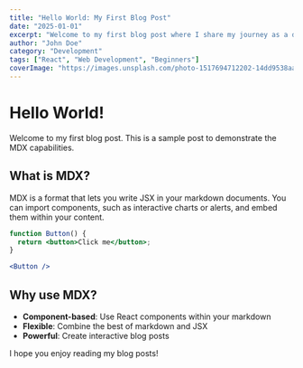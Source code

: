 ```yaml
---
title: "Hello World: My First Blog Post"
date: "2025-01-01"
excerpt: "Welcome to my first blog post where I share my journey as a developer."
author: "John Doe"
category: "Development"
tags: ["React", "Web Development", "Beginners"]
coverImage: "https://images.unsplash.com/photo-1517694712202-14dd9538aa97"
---
```


# Hello World!

Welcome to my first blog post. This is a sample post to demonstrate the MDX capabilities.

## What is MDX?

MDX is a format that lets you write JSX in your markdown documents. You can import components, such as interactive charts or alerts, and embed them within your content.

```jsx
function Button() {
  return <button>Click me</button>;
}

<Button />
```

## Why use MDX?

- **Component-based**: Use React components within your markdown
- **Flexible**: Combine the best of markdown and JSX
- **Powerful**: Create interactive blog posts

I hope you enjoy reading my blog posts!
